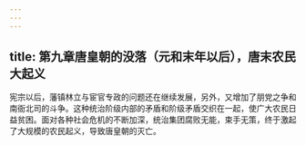 ```yaml
---
---
---
```

title: 第九章唐皇朝的没落（元和末年以后），唐末农民大起义
---



宪宗以后，藩镇林立与宦官专政的问题还在继续发展，另外，又增加了朋党之争和南衙北司的斗争。这种统治阶级内部的矛盾和阶级矛盾交织在一起，使广大农民日益贫困。面对各种社会危机的不断加深，统治集团腐败无能，束手无策，终于激起了大规模的农民起义，导致唐皇朝的灭亡。